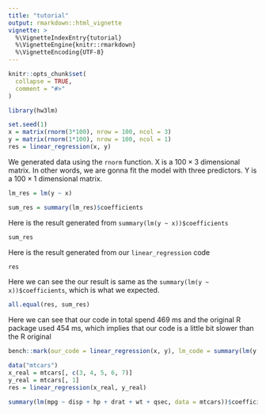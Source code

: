 ```yaml
---
title: "tutorial"
output: rmarkdown::html_vignette
vignette: >
  %\VignetteIndexEntry{tutorial}
  %\VignetteEngine{knitr::rmarkdown}
  %\VignetteEncoding{UTF-8}
---
```


```r
knitr::opts_chunk$set(
  collapse = TRUE,
  comment = "#>"
)
```

```r
library(hw3lm)
```

```r
set.seed(1)
x = matrix(rnorm(3*100), nrow = 100, ncol = 3)
y = matrix(rnorm(1*100), nrow = 100, ncol = 1)
res = linear_regression(x, y)
```

We generated data using the `rnorm` function. X is a $100 \times 3$ dimensional matrix. In other words, we are gonna fit the model with three predictors. Y is a $100 \times 1$ dimensional matrix. 

```r
lm_res = lm(y ~ x)
```

```r
sum_res = summary(lm_res)$coefficients
```

Here is the result generated from `summary(lm(y ~ x))$coefficients`

```r
sum_res
```

Here is the result generated from our `linear_regression` code

```r
res
```

Here we can see the our result is same as the `summary(lm(y ~ x))$coefficients`, which is what we expected.

```r
all.equal(res, sum_res)
```

Here we can see that our code in total spend 469 ms and the original R package used 454 ms, which implies that our code is a little bit slower than the R original 

```r
bench::mark(our_code = linear_regression(x, y), lm_code = summary(lm(y ~ x))$coefficients)
```

```r
data("mtcars")
x_real = mtcars[, c(3, 4, 5, 6, 7)]
y_real = mtcars[, 1]
res = linear_regression(x_real, y_real)
```

```r
summary(lm(mpg ~ disp + hp + drat + wt + qsec, data = mtcars))$coefficients
```


